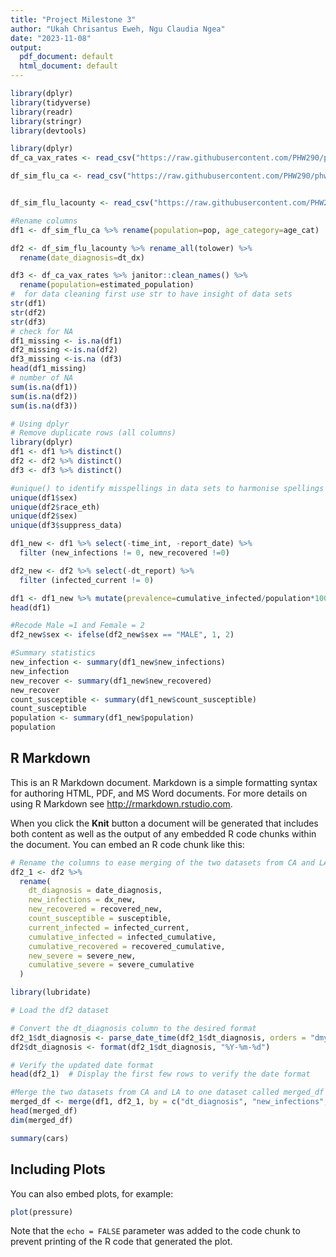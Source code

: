 ```yaml
---
title: "Project Milestone 3"
author: "Ukah Chrisantus Eweh, Ngu Claudia Ngea"
date: "2023-11-08"
output:
  pdf_document: default
  html_document: default
---
```



```r
library(dplyr)
library(tidyverse)
library(readr)
library(stringr)
library(devtools)
```


```r
library(dplyr)
df_ca_vax_rates <- read_csv("https://raw.githubusercontent.com/PHW290/phw251_projectdata/main/scenario_1/ca_vax_rates_quarter.csv")

df_sim_flu_ca <- read_csv("https://raw.githubusercontent.com/PHW290/phw251_projectdata/main/scenario_1/sim_flu_CA.csv")


df_sim_flu_lacounty <- read_csv("https://raw.githubusercontent.com/PHW290/phw251_projectdata/main/scenario_1/sim_flu_LACounty.csv")
```
```r
#Rename columns
df1 <- df_sim_flu_ca %>% rename(population=pop, age_category=age_cat) 

df2 <- df_sim_flu_lacounty %>% rename_all(tolower) %>%
  rename(date_diagnosis=dt_dx)

df3 <- df_ca_vax_rates %>% janitor::clean_names() %>% 
  rename(population=estimated_population)
#  for data cleaning first use str to have insight of data sets
str(df1)
str(df2)
str(df3)
# check for NA
df1_missing <- is.na(df1)
df2_missing <-is.na(df2)
df3_missing <-is.na (df3)
head(df1_missing)
# number of NA
sum(is.na(df1))
sum(is.na(df2))
sum(is.na(df3))
```


```r
# Using dplyr
# Remove duplicate rows (all columns)
library(dplyr)
df1 <- df1 %>% distinct()
df2 <- df2 %>% distinct()
df3 <- df3 %>% distinct()
```

```r
#unique() to identify misspellings in data sets to harmonise spellings
unique(df1$sex)
unique(df2$race_eth)
unique(df2$sex)
unique(df3$suppress_data)
```
```r
df1_new <- df1 %>% select(-time_int, -report_date) %>%
  filter (new_infections != 0, new_recovered !=0)
```

```r
df2_new <- df2 %>% select(-dt_report) %>%
  filter (infected_current != 0)
```

```r
df1 <- df1_new %>% mutate(prevalence=cumulative_infected/population*100, incidence=new_infections/population*100) 
head(df1)
```

```r
#Recode Male =1 and Female = 2
df2_new$sex <- ifelse(df2_new$sex == "MALE", 1, 2)
```


```r
#Summary statistics
new_infection <- summary(df1_new$new_infections)
new_infection
new_recover <- summary(df1_new$new_recovered)
new_recover
count_susceptible <- summary(df1_new$count_susceptible)
count_susceptible
population <- summary(df1_new$population)
population
```

## R Markdown

This is an R Markdown document. Markdown is a simple formatting syntax for authoring HTML, PDF, and MS Word documents. For more details on using R Markdown see <http://rmarkdown.rstudio.com>.

When you click the **Knit** button a document will be generated that includes both content as well as the output of any embedded R code chunks within the document. You can embed an R code chunk like this:

```r
# Rename the columns to ease merging of the two datasets from CA and LA
df2_1 <- df2 %>%
  rename(
    dt_diagnosis = date_diagnosis,
    new_infections = dx_new,
    new_recovered = recovered_new,
    count_susceptible = susceptible,
    current_infected = infected_current,
    cumulative_infected = infected_cumulative,
    cumulative_recovered = recovered_cumulative,
    new_severe = severe_new,
    cumulative_severe = severe_cumulative
  )
```

```r
library(lubridate)

# Load the df2 dataset

# Convert the dt_diagnosis column to the desired format
df2_1$dt_diagnosis <- parse_date_time(df2_1$dt_diagnosis, orders = "dmy")  # Assuming the date is in "03OCT2022" format
df2$dt_diagnosis <- format(df2_1$dt_diagnosis, "%Y-%m-%d")

# Verify the updated date format
head(df2_1)  # Display the first few rows to verify the date format

```
```r
#Merge the two datasets from CA and LA to one dataset called merged_df
merged_df <- merge(df1, df2_1, by = c("dt_diagnosis", "new_infections", "new_recovered", "count_susceptible", "current_infected", "cumulative_infected", "cumulative_recovered", "new_severe", "cumulative_severe"))
head(merged_df)
dim(merged_df)
```


```r
summary(cars)
```

## Including Plots

You can also embed plots, for example:

```r
plot(pressure)
```

Note that the `echo = FALSE` parameter was added to the code chunk to prevent printing of the R code that generated the plot.
